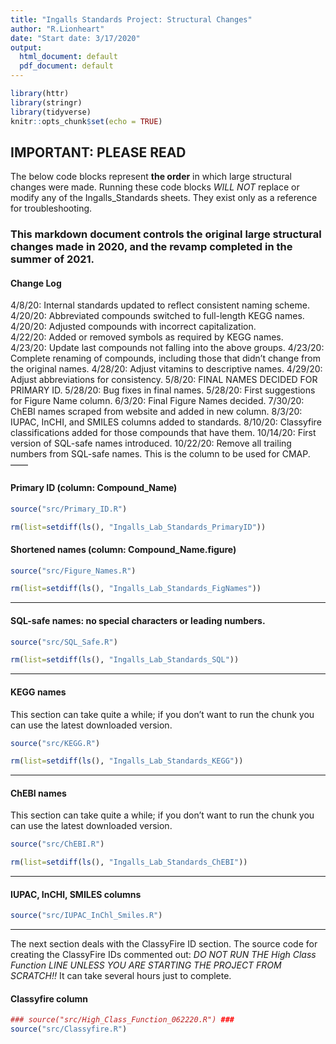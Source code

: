 ```yaml
---
title: "Ingalls Standards Project: Structural Changes"
author: "R.Lionheart"
date: "Start date: 3/17/2020"
output:
  html_document: default
  pdf_document: default
---
```


```r
library(httr) 
library(stringr)
library(tidyverse)
knitr::opts_chunk$set(echo = TRUE)

```

## IMPORTANT: PLEASE READ
The below code blocks represent **the order** in which large structural changes were made. Running these code blocks *WILL NOT* replace or modify any of the Ingalls_Standards sheets. They exist only as a reference for troubleshooting. 

### This markdown document controls the original large structural changes made in 2020, and the revamp completed in the summer of 2021.

#### Change Log
4/8/20: Internal standards updated to reflect consistent naming scheme.  
4/20/20: Abbreviated compounds switched to full-length KEGG names.  
4/20/20: Adjusted compounds with incorrect capitalization.  
4/22/20: Added or removed symbols as required by KEGG names.  
4/23/20: Update last compounds not falling into the above groups.
4/23/20: Complete renaming of compounds, including those that didn't change from the original names.
4/28/20: Adjust vitamins to descriptive names.
4/29/20: Adjust abbreviations for consistency.
5/8/20: FINAL NAMES DECIDED FOR PRIMARY ID.
5/28/20: Bug fixes in final names.
5/28/20: First suggestions for Figure Name column.
6/3/20: Final Figure Names decided.
7/30/20: ChEBI names scraped from website and added in new column.
8/3/20: IUPAC, InCHI, and SMILES columns added to standards.
8/10/20: Classyfire classifications added for those compounds that have them.
10/14/20: First version of SQL-safe names introduced. 
10/22/20: Remove all trailing numbers from SQL-safe names. This is the column to be used for CMAP.
------

#### Primary ID (column: Compound_Name)
```r
source("src/Primary_ID.R")

rm(list=setdiff(ls(), "Ingalls_Lab_Standards_PrimaryID"))
```

#### Shortened names (column: Compound_Name.figure)
```r
source("src/Figure_Names.R")

rm(list=setdiff(ls(), "Ingalls_Lab_Standards_FigNames"))
```

-----

#### SQL-safe names: no special characters or leading numbers.
```r
source("src/SQL_Safe.R")

rm(list=setdiff(ls(), "Ingalls_Lab_Standards_SQL"))
```

-----

#### KEGG names
This section can take quite a while; if you don't want to run the chunk you can use the latest downloaded
version.
```r
source("src/KEGG.R")

rm(list=setdiff(ls(), "Ingalls_Lab_Standards_KEGG"))
```

-----

#### ChEBI names
This section can take quite a while; if you don't want to run the chunk you can use the latest downloaded
version.
```r
source("src/ChEBI.R")

rm(list=setdiff(ls(), "Ingalls_Lab_Standards_ChEBI"))
```

-----

#### IUPAC, InCHl, SMILES columns
```r
source("src/IUPAC_InChl_Smiles.R")
```

-----

The next section deals with the ClassyFire ID section. 
The source code for creating the ClassyFire IDs commented out: *DO NOT RUN THE High Class Function LINE UNLESS YOU ARE STARTING THE PROJECT FROM SCRATCH!!* It can take several hours just to complete.

#### Classyfire column
```r
### source("src/High_Class_Function_062220.R") ###
source("src/Classyfire.R")
```


